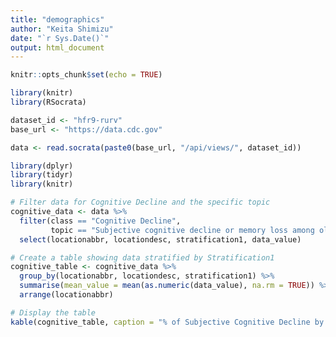 ```yaml
---
title: "demographics"
author: "Keita Shimizu"
date: "`r Sys.Date()`"
output: html_document
---
```


```r
knitr::opts_chunk$set(echo = TRUE)
```

```r
library(knitr)
library(RSocrata)

dataset_id <- "hfr9-rurv"
base_url <- "https://data.cdc.gov"

data <- read.socrata(paste0(base_url, "/api/views/", dataset_id))
```

```r

library(dplyr)
library(tidyr)
library(knitr)

# Filter data for Cognitive Decline and the specific topic
cognitive_data <- data %>%
  filter(class == "Cognitive Decline", 
         topic == "Subjective cognitive decline or memory loss among older adults") %>%
  select(locationabbr, locationdesc, stratification1, data_value)

# Create a table showing data stratified by Stratification1
cognitive_table <- cognitive_data %>%
  group_by(locationabbr, locationdesc, stratification1) %>%
  summarise(mean_value = mean(as.numeric(data_value), na.rm = TRUE)) %>%
  arrange(locationabbr)

# Display the table
kable(cognitive_table, caption = "% of Subjective Cognitive Decline by Age Group and States")

```